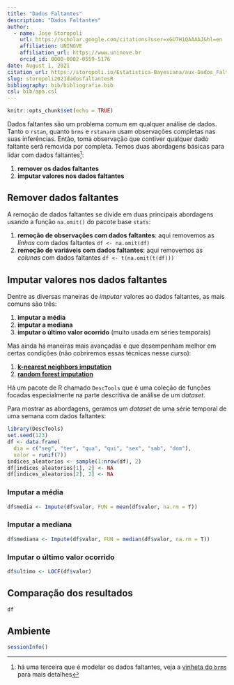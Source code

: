```yaml
---
title: "Dados Faltantes"
description: "Dados Faltantes"
author:
  - name: Jose Storopoli
    url: https://scholar.google.com/citations?user=xGU7H1QAAAAJ&hl=en
    affiliation: UNINOVE
    affiliation_url: https://www.uninove.br
    orcid_id: 0000-0002-0559-5176
date: August 1, 2021
citation_url: https://storopoli.io/Estatistica-Bayesiana/aux-Dados_Faltantes.html
slug: storopoli2021dadosfaltantesR
bibliography: bib/bibliografia.bib
csl: bib/apa.csl
---
```


```r
knitr::opts_chunk$set(echo = TRUE)
```

<link rel="stylesheet" href="https://cdn.rawgit.com/jpswalsh/academicons/master/css/academicons.min.css"/>

Dados faltantes são um problema comum em qualquer análise de dados. Tanto o `rstan`, quanto `brms` e `rstanarm` usam observações completas nas suas inferências. Então, toma observação que contiver qualquer dado faltante será removida por completa. Temos duas abordagens básicas para lidar com dados faltantes^[há uma terceira que é modelar os dados faltantes, veja a [vinheta do `brms`](https://cran.r-project.org/web/packages/brms/vignettes/brms_missings.html) para mais detalhes]:

1. **remover os dados faltantes**
2. **imputar valores nos dados faltantes**

## Remover dados faltantes

A remoção de dados faltantes se divide em duas principais abordagens usando a função `na.omit()` do pacote base `stats`:

1. **remoção de observações com dados faltantes**: aqui removemos as *linhas* com dados faltantes `df <- na.omit(df)`
2. **remoção de variáveis com dados faltantes**: aqui removemos as *colunas* com dados faltantes `df <- t(na.omit(t(df)))`

## Imputar valores nos dados faltantes

Dentre as diversas maneiras de *imputar* valores ao dados faltantes, as mais comuns são três:

1. **imputar a média**
2. **imputar a mediana**
3. **imputar o último valor ocorrido** (muito usada em séries temporais)

Mas ainda há maneiras mais avançadas e que desempenham melhor em certas condições (não cobriremos essas técnicas nesse curso):

1. [**k-nearest neighbors imputation**](https://towardsdatascience.com/the-use-of-knn-for-missing-values-cf33d935c637)
2. [**random forest imputation**](https://link.springer.com/chapter/10.1007/978-3-642-03156-4_6)

Há um pacote de R chamado `DescTools` que é uma coleção de funções focadas especialmente na parte descritiva de análise de um *dataset*.

Para mostrar as abordagens, geramos um *dataset* de uma série temporal de uma semana com dados faltantes:

```r
library(DescTools)
set.seed(123)
df <- data.frame(
  dia = c("seg", "ter", "qua", "qui", "sex", "sab", "dom"),
  valor = runif(7))
indices_aleatorios <- sample(1:nrow(df), 2)
df[indices_aleatorios[1], 2] <- NA
df[indices_aleatorios[2], 2] <- NA
```

### Imputar a média

```r
df$media <- Impute(df$valor, FUN = mean(df$valor, na.rm = T))
```


### Imputar a mediana

```r
df$mediana <- Impute(df$valor, FUN = median(df$valor, na.rm = T))
```

### Imputar o último valor ocorrido

```r
df$ultimo <- LOCF(df$valor)
```


## Comparação dos resultados

```r
df
```

## Ambiente

```r
sessionInfo()
```
